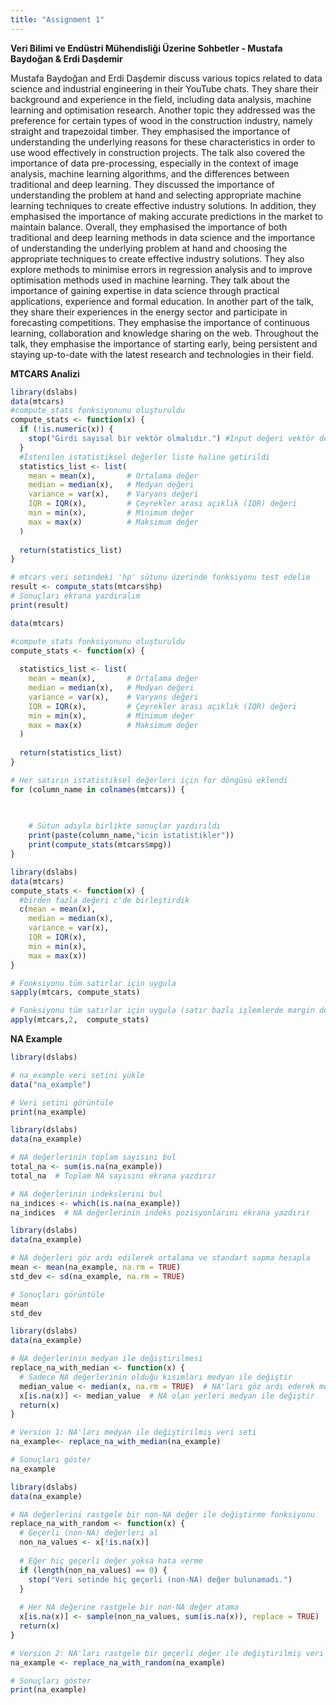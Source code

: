 ```yaml
---
title: "Assignment 1"
---
```


**Veri Bilimi ve Endüstri Mühendisliği Üzerine Sohbetler - Mustafa Baydoğan & Erdi Daşdemir**

Mustafa Baydoğan and Erdi Daşdemir discuss various topics related to data science and industrial engineering in their YouTube chats. They share their background and experience in the field, including data analysis, machine learning and optimisation research. Another topic they addressed was the preference for certain types of wood in the construction industry, namely straight and trapezoidal timber. They emphasised the importance of understanding the underlying reasons for these characteristics in order to use wood effectively in construction projects. The talk also covered the importance of data pre-processing, especially in the context of image analysis, machine learning algorithms, and the differences between traditional and deep learning. They discussed the importance of understanding the problem at hand and selecting appropriate machine learning techniques to create effective industry solutions. In addition, they emphasised the importance of making accurate predictions in the market to maintain balance. Overall, they emphasised the importance of both traditional and deep learning methods in data science and the importance of understanding the underlying problem at hand and choosing the appropriate techniques to create effective industry solutions. They also explore methods to minimise errors in regression analysis and to improve optimisation methods used in machine learning. They talk about the importance of gaining expertise in data science through practical applications, experience and formal education. In another part of the talk, they share their experiences in the energy sector and participate in forecasting competitions. They emphasise the importance of continuous learning, collaboration and knowledge sharing on the web. Throughout the talk, they emphasise the importance of starting early, being persistent and staying up-to-date with the latest research and technologies in their field.

**MTCARS Analizi**

```r
library(dslabs)
data(mtcars)
#compute_stats fonksiyonunu oluşturuldu
compute_stats <- function(x) {
  if (!is.numeric(x)) {
    stop("Girdi sayısal bir vektör olmalıdır.") #Input değeri vektör değilse fonksiyonu durduracak şekilde koşullu durum eklendi
  }
  #İstenilen istatistiksel değerler liste haline getirildi
  statistics_list <- list(
    mean = mean(x),       # Ortalama değer
    median = median(x),   # Medyan değeri
    variance = var(x),    # Varyans değeri
    IQR = IQR(x),         # Çeyrekler arası açıklık (IQR) değeri
    min = min(x),         # Minimum değer
    max = max(x)          # Maksimum değer
  )
  
  return(statistics_list)
}

# mtcars veri setindeki 'hp' sütunu üzerinde fonksiyonu test edelim
result <- compute_stats(mtcars$hp)
# Sonuçları ekrana yazdıralım
print(result)


```

```r
data(mtcars)

#compute_stats fonksiyonunu oluşturuldu
compute_stats <- function(x) {
  
  statistics_list <- list(
    mean = mean(x),       # Ortalama değer
    median = median(x),   # Medyan değeri
    variance = var(x),    # Varyans değeri
    IQR = IQR(x),         # Çeyrekler arası açıklık (IQR) değeri
    min = min(x),         # Minimum değer
    max = max(x)          # Maksimum değer
  )
  
  return(statistics_list)
}

# Her satırın istatistiksel değerleri için for döngüsü eklendi
for (column_name in colnames(mtcars)) {
  
  

    # Sütun adıyla birlikte sonuçlar yazdırıldı
    print(paste(column_name,"icin istatistikler"))
    print(compute_stats(mtcars$mpg))
}


```

```r
library(dslabs)
data(mtcars)
compute_stats <- function(x) {
  #birden fazla değeri c'de birleştirdik
  c(mean = mean(x), 
    median = median(x), 
    variance = var(x), 
    IQR = IQR(x), 
    min = min(x), 
    max = max(x))
}

# Fonksiyonu tüm satırlar için uygula
sapply(mtcars, compute_stats)

# Fonksiyonu tüm satırlar için uygula (satır bazlı işlemlerde margin değeri 1 alınır, sütün bazlı işlemlerde ise 2)
apply(mtcars,2,  compute_stats)

```
**NA Example**
```r
library(dslabs)

# na_example veri setini yükle
data("na_example")

# Veri setini görüntüle
print(na_example)
```
```r
library(dslabs)
data(na_example)

# NA değerlerinin toplam sayısını bul
total_na <- sum(is.na(na_example))
total_na  # Toplam NA sayısını ekrana yazdırır

# NA değerlerinin indekslerini bul
na_indices <- which(is.na(na_example))
na_indices  # NA değerlerinin indeks pozisyonlarını ekrana yazdırır
```

```r
library(dslabs)
data(na_example)

# NA değerleri göz ardı edilerek ortalama ve standart sapma hesapla
mean <- mean(na_example, na.rm = TRUE)
std_dev <- sd(na_example, na.rm = TRUE)

# Sonuçları görüntüle
mean
std_dev
```
```r
library(dslabs)
data(na_example)

# NA değerlerinin medyan ile değiştirilmesi
replace_na_with_median <- function(x) {
  # Sadece NA değerlerinin olduğu kısımları medyan ile değiştir
  median_value <- median(x, na.rm = TRUE)  # NA'ları göz ardı ederek medyan hesapla
  x[is.na(x)] <- median_value  # NA olan yerleri medyan ile değiştir
  return(x)
}

# Version 1: NA'ları medyan ile değiştirilmiş veri seti
na_example<- replace_na_with_median(na_example)

# Sonuçları göster
na_example
```


```r
library(dslabs)
data(na_example)

# NA değerlerini rastgele bir non-NA değer ile değiştirme fonksiyonu
replace_na_with_random <- function(x) {
  # Geçerli (non-NA) değerleri al
  non_na_values <- x[!is.na(x)]
  
  # Eğer hiç geçerli değer yoksa hata verme
  if (length(non_na_values) == 0) {
    stop("Veri setinde hiç geçerli (non-NA) değer bulunamadı.")
  }
  
  # Her NA değerine rastgele bir non-NA değer atama
  x[is.na(x)] <- sample(non_na_values, sum(is.na(x)), replace = TRUE)
  return(x)
}

# Version 2: NA'ları rastgele bir geçerli değer ile değiştirilmiş veri seti
na_example <- replace_na_with_random(na_example)

# Sonuçları göster
print(na_example)


```






